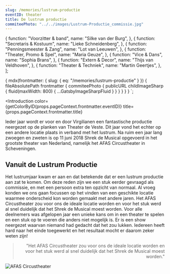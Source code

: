 ```yaml
---
slug: /memories/lustrum-productie
eventID: theater
title: De lustrum productie
commiteePhoto: "../../images/Lustrum-Productie_commissie.jpg"
---
```


  {
    function: "Voorzitter & band",
    name: "Silke van der Burg",
  },
  {
    function: "Secretaris & Kostuum",
    name: "Lieke Schneidenberg",
  },
  {
    function: "Penningsmeester & Zang",
    name: "Lot van Leeuwen",
  },
  {
    function: "Theater, Promo & Spel",
    name: "Maria Geuze",
  },
  {
    function: "Vice & Dans",
    name: "Sophia Brans",
  },
  {
    function: "Extern & Decor",
    name: "Thijs van Veldhoven",
  },
  {
    function: "Theater & Techniek",
    name: "Martin Geertjes",
  },
];


  {
    mdx(frontmatter: { slug: { eq: "/memories/lustrum-productie" } }) {
      fileAbsolutePath
      frontmatter {
        commiteePhoto {
          publicURL
          childImageSharp {
            fluid(maxWidth: 800) {
              ...GatsbyImageSharpFluid
            }
          }
        }
      }
    }
  }
`;

<Introduction
  color={getColorByID(props.pageContext.frontmatter.eventID)}
  title={props.pageContext.frontmatter.title}
>
  Ieder jaar wordt er voor en door Virgilianen een fantastische productie
  neergezet op de planken van Theater de Veste. Dit jaar vond het echter op een
  andere locatie plaats in verband met het lustrum. Na ruim een jaar lang
  zwoegen en zweten is op 11 juni 2018 Shrek de Musical opgevoerd in het
  grootste theater van Nederland, namelijk het AFAS Circustheater in
  Scheveningen.
</Introduction>

<Committee
  commiteeName="Lustrum Productie"
  members={commissie}
  image={props.data.mdx.frontmatter.commiteePhoto}
/>

<MediaHighlighter event={props.pageContext.frontmatter.eventID} />

## Vanuit de Lustrum Productie

Het lustrumjaar kwam er aan en dat betekende dat er een lustrum productie aan
zat te komen. Om deze reden zijn we een stuk eerder gevraagd als commissie, en
met een persoon extra ten opzicht van normaal. Al vroeg konden we ons gaan
focussen op het vinden van een geschikte locatie waarmee onderscheid kon
worden gemaakt met andere jaren. Het AFAS Circustheater zou voor ons de ideale
locatie worden en voor het stuk werd al snel duidelijk dat het Shrek de
Musical moest worden. Voor alle deelnemers was afgelopen jaar een unieke kans
om in een theater te spelen en een stuk op te voeren die anders niet mogelijk
is. Er is een show neergezet waarvan niemand had gedacht dat het zou lukken.
Iedereen heeft hard naar het einde toegewerkt en het resultaat mocht er daarom
zeker weten zijn!

<Blockquote align="right">
  "Het AFAS Circustheater zou voor ons de ideale locatie worden en voor het stuk
  werd al snel duidelijk dat het Shrek de Musical moest worden."
</Blockquote>

![AFAS Circustheater](<../../images/Virgiel - Theater-252.jpg>)

<Feedback filePath={props.data.mdx.fileAbsolutePath} />
